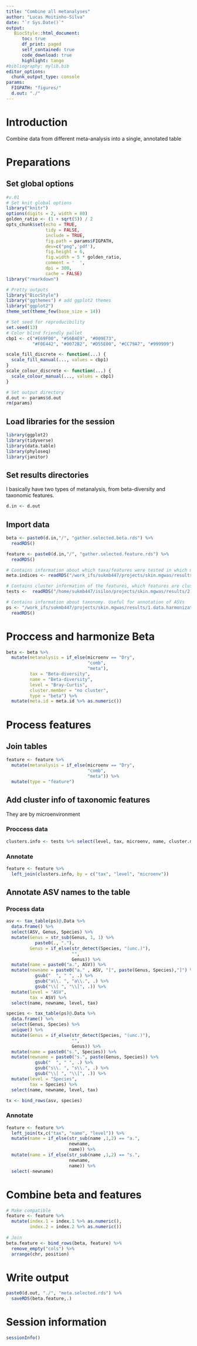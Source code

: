 ```yaml
---
title: "Combine all metanalyses"
author: "Lucas Moitinho-Silva"
date: "`r Sys.Date()`"
output:
   BiocStyle::html_document:
      toc: true
      df_print: paged
      self_contained: true
      code_download: true
      highlight: tango
#bibliography: mylib.bib
editor_options:
  chunk_output_type: console
params:
  FIGPATH: "figures/"
  d.out: "./"
---
```



# Introduction
Combine data from different meta-analysis into a single, annotated table

# Preparations

## Set global options

```r
#v.01
# Set knit global options
library("knitr")
options(digits = 2, width = 80)
golden_ratio <- (1 + sqrt(5)) / 2
opts_chunk$set(echo = TRUE,
               tidy = FALSE,
               include = TRUE,
               fig.path = params$FIGPATH,
               dev=c("png",'pdf'),
               fig.height = 6,
               fig.width = 5 * golden_ratio,
               comment = '  ',
               dpi = 300,
               cache = FALSE)
library("rmarkdown")

# Pretty outputs
library("BiocStyle")
library("ggthemes") # add ggplot2 themes
library("ggplot2")
theme_set(theme_few(base_size = 14))

# Set seed for reproducibility
set.seed(13)
# Color blind friendly pallet
cbp1 <- c("#E69F00", "#56B4E9", "#009E73",
          "#F0E442", "#0072B2", "#D55E00", "#CC79A7", "#999999")

scale_fill_discrete <- function(...) {
  scale_fill_manual(..., values = cbp1)
}
scale_colour_discrete <- function(...) {
  scale_colour_manual(..., values = cbp1)
}

# Set output directory
d.out <- params$d.out
rm(params)
```


## Load libraries for the session

```r
library(ggplot2)
library(tidyverse)
library(data.table)
library(phyloseq)
library(janitor)
```

## Set results directories

I basically have two types of metanalysis, from beta-diversity and taxonomic features.
```r
d.in <- d.out
```


## Import data
```r
beta <- paste0(d.in,"/", "gather.selected.beta.rds") %>% 
  readRDS()

feature <- paste0(d.in,"/", "gather.selected.feature.rds") %>% 
  readRDS()

# Contains information about which taxa/features were tested in which meta.data run (meta.data.id)
meta.indices <- readRDS("/work_ifs/sukmb447/projects/skin.mgwas/results/3.meta.analysis/1.microenv/2.taxonomic.features/metasoft/1.metaanalysis/prepare/meta.indices.rds")

# Contains cluster information of the features, which features are clustered together
tests <-  readRDS("/home/sukmb447/isilon/projects/skin.mgwas/results/2.statistical.tests/2.taxonomic.features/tests.rds")

# Contains information about taxonomy. Useful for annotation of ASVs
ps <- "/work_ifs/sukmb447/projects/skin.mgwas/results/1.data.harmonization/3.microbiome.harmonized/phyloseq.rds" %>% 
  readRDS()
```



# Proccess and harmonize Beta
```r
beta <- beta %>% 
  mutate(metanalysis = if_else(microenv == "Dry",
                               "comb",
                               "meta"),
         tax = "Beta-diversity",
         name = "Beta-diversity",
         level = "Bray-Curtis",
         cluster.member = "no cluster",
         type = "beta") %>% 
  mutate(meta.id = meta.id %>% as.numeric())
```


# Process features

## Join tables
```r
feature <- feature %>% 
  mutate(metanalysis = if_else(microenv == "Dry",
                               "comb",
                               "meta")) %>% 
  mutate(type = "feature")
```

## Add cluster info of taxonomic features 

They are by microenvironment

### Proccess data
```r
clusters.info <- tests %>% select(level, tax, microenv, name, cluster.member) %>% unique()
```
### Annotate
```r

feature <- feature %>% 
  left_join(clusters.info, by = c("tax", "level", "microenv"))
```

## Annotate ASV names to the table 

### Process data
```r
asv <- tax_table(ps)@.Data %>%
  data.frame() %>% 
  select(ASV, Genus, Species) %>% 
  mutate(Genus = str_sub(Genus, 1, 1) %>% 
           paste0(., "."),
         Genus = if_else(str_detect(Species, "(unc.)"),
                         "",
                         Genus)) %>% 
  mutate(name = paste0("a.", ASV)) %>% 
  mutate(newname = paste0("a." , ASV, "[", paste(Genus, Species),"]") %>% 
           gsub("  ", " ", .) %>% 
           gsub("a\\. ", "a\\.", .) %>% 
           gsub("\\[ ", "\\[", .)) %>% 
  mutate(level = "ASV",
         tax = ASV) %>% 
  select(name, newname, level, tax)

species <- tax_table(ps)@.Data %>%
  data.frame() %>% 
  select(Genus, Species) %>% 
  unique() %>% 
  mutate(Genus = if_else(str_detect(Species, "(unc.)"),
                         "",
                         Genus)) %>% 
  mutate(name = paste0("s.", Species)) %>% 
  mutate(newname = paste0("s.", paste(Genus, Species)) %>% 
           gsub("  ", " ", .) %>% 
           gsub("s\\. ", "s\\.", .) %>% 
           gsub("\\[ ", "\\[", .)) %>% 
  mutate(level = "Species",
         tax = Species) %>% 
  select(name, newname, level, tax)

tx <- bind_rows(asv, species) 
```

### Annotate
```r
feature <- feature %>% 
  left_join(tx,c("tax", "name", "level")) %>%
  mutate(name = if_else(str_sub(name ,1,2) == "a.",
                        newname,
                        name)) %>% 
  mutate(name = if_else(str_sub(name ,1,2) == "s.",
                        newname,
                        name)) %>% 
  select(-newname)

```


# Combine beta and features

```r
# Make compatible
feature <- feature %>% 
  mutate(index.1 = index.1 %>% as.numeric(),
         index.2 = index.2 %>% as.numeric())
  
# Join
beta.feature <- bind_rows(beta, feature) %>% 
  remove_empty("cols") %>% 
  arrange(chr, position)
```

# Write output

```r
paste0(d.out, "./", "meta.selected.rds") %>% 
  saveRDS(beta.feature,.)
```


# Session information

```r
sessionInfo()
```
